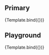 
<Meta title="Atoms/Container" component={Container} argTypes={argTypes} parameters={{}} />

<Description of={Container} />

## Primary

<Canvas>
    <Story name="Primary" args={{
    }}>
       {Template.bind({})}
    </Story>
</Canvas>

## Playground

<Canvas isColumn>
    <Source language="jsx" story="Playground" />
    <Story inline={false} name="Playground" args={{
    }}>
       {Template.bind({})}
    </Story>
    <ArgsTable story="Playground" />
</Canvas>

